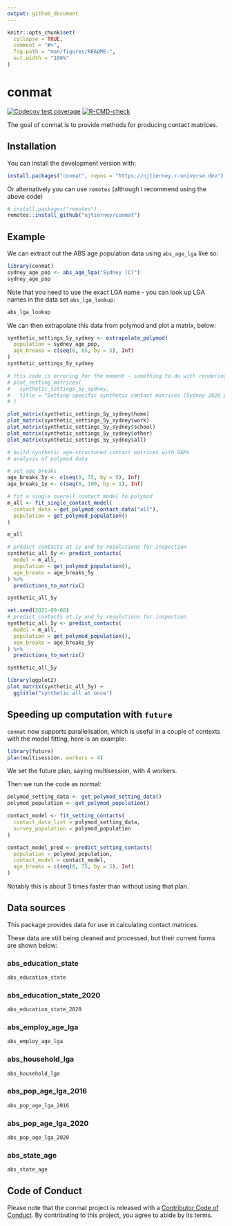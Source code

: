 ```yaml
---
output: github_document
---
```


<!-- README.md is generated from README.Rmd. Please edit that file -->

```r
knitr::opts_chunk$set(
  collapse = TRUE,
  comment = "#>",
  fig.path = "man/figures/README-",
  out.width = "100%"
)
```

# conmat

<!-- badges: start -->
[![Codecov test coverage](https://codecov.io/gh/njtierney/conmat/branch/master/graph/badge.svg)](https://codecov.io/gh/njtierney/conmat?branch=master)
[![R-CMD-check](https://github.com/njtierney/conmat/workflows/R-CMD-check/badge.svg)](https://github.com/njtierney/conmat/actions)
<!-- badges: end -->

The goal of conmat is to provide methods for producing contact matrices.

## Installation

You can install the development version with:

```r
install.packages("conmat", repos = "https://njtierney.r-universe.dev")
```


Or alternatively you can use `remotes` (although I recommend using the above code)

``` r
# install.packages("remotes")
remotes::install_github("njtierney/conmat")
```

## Example

We can extract out the ABS age population data using `abs_age_lga` like so:

```r
library(conmat)
sydney_age_pop <- abs_age_lga("Sydney (C)")
sydney_age_pop
```

Note that you need to use the exact LGA name - you can look up LGA names in the data set `abs_lga_lookup`:

```r
abs_lga_lookup
```

We can then extrapolate this data from polymod and plot a matrix, below:

```r
synthetic_settings_5y_sydney <- extrapolate_polymod(
  population = sydney_age_pop,
  age_breaks = c(seq(0, 85, by = 5), Inf)
)
synthetic_settings_5y_sydney
```

```r
# this code is erroring for the moment - something to do with rendering a large plot I think.
# plot_setting_matrices(
#   synthetic_settings_5y_sydney,
#   title = "Setting-specific synthetic contact matrices (Sydney 2020 projected)"
# )
```

```r
plot_matrix(synthetic_settings_5y_sydney$home)
plot_matrix(synthetic_settings_5y_sydney$work)
plot_matrix(synthetic_settings_5y_sydney$school)
plot_matrix(synthetic_settings_5y_sydney$other)
plot_matrix(synthetic_settings_5y_sydney$all)
```


```r
# build synthetic age-structured contact matrices with GAMs
# analysis of polymod data

# set age breaks
age_breaks_5y <- c(seq(0, 75, by = 5), Inf)
age_breaks_1y <- c(seq(0, 100, by = 1), Inf)

# fit a single overall contact model to polymod
m_all <- fit_single_contact_model(
  contact_data = get_polymod_contact_data("all"),
  population = get_polymod_population()
)

m_all
```


```r
# predict contacts at 1y and 5y resolutions for inspection
synthetic_all_5y <- predict_contacts(
  model = m_all, 
  population = get_polymod_population(),
  age_breaks = age_breaks_5y
) %>%
  predictions_to_matrix()

synthetic_all_5y
```


```r
set.seed(2021-09-08)
# predict contacts at 1y and 5y resolutions for inspection
synthetic_all_5y <- predict_contacts(
  model = m_all, 
  population = get_polymod_population(),
  age_breaks = age_breaks_5y
) %>%
  predictions_to_matrix()

synthetic_all_5y

library(ggplot2)
plot_matrix(synthetic_all_5y) +
  ggtitle("synthetic all at once")
```

## Speeding up computation with `future`

`conmat` now supports parallelisation, which is useful in a couple of contexts with the model fitting, here is an example:

```r
library(future)
plan(multisession, workers = 4)
```

We set the future plan, saying multisession, with 4 workers.

Then we run the code as normal:

```r
polymod_setting_data <- get_polymod_setting_data()
polymod_population <- get_polymod_population()

contact_model <- fit_setting_contacts(
  contact_data_list = polymod_setting_data,
  survey_population = polymod_population
)

contact_model_pred <- predict_setting_contacts(
  population = polymod_population,
  contact_model = contact_model,
  age_breaks = c(seq(0, 75, by = 5), Inf)
)
```

Notably this is about 3 times faster than without using that plan.

## Data sources

This package provides data for use in calculating contact matrices.

These data are still being cleaned and processed, but their current forms are shown below:

### abs_education_state

```r
abs_education_state
```

### abs_education_state_2020

```r
abs_education_state_2020
```


### abs_employ_age_lga

```r
abs_employ_age_lga
```


### abs_household_lga

```r
abs_household_lga
```


### abs_pop_age_lga_2016

```r
abs_pop_age_lga_2016
```


### abs_pop_age_lga_2020

```r
abs_pop_age_lga_2020
```


### abs_state_age

```r
abs_state_age
```

## Code of Conduct

Please note that the conmat project is released with a [Contributor Code of Conduct](https://contributor-covenant.org/version/2/0/CODE_OF_CONDUCT.html). By contributing to this project, you agree to abide by its terms.